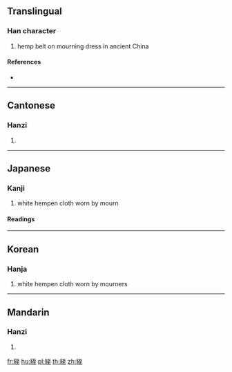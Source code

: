 {{character info/new}}
{{also|绖}}
==Translingual==

===Han character===
{{Han char|rn=120|rad=糸|as=06|sn=12|four=21914|canj=VFMIG|ids=⿰糸至}}

# hemp belt on mourning dress in ancient China

====References====
* {{Han ref|kx=0923.190|dkj=27445|dj=1358.130|hdz=53392.090|uh=7D70|ud=32112|bh=B5BB|bd=46523}}

----

==Cantonese==

===Hanzi===
{{yue-hanzi|jyut=dit6|y=dit6|sim=绖}}

# {{defn|lang=yue|sort=糸06}}

----

==Japanese==

===Kanji===
{{ja-kanji|grade=|rs=糸06}}

# white hempen cloth worn by mourn

====Readings====
{{ja-readings|goon=[[でち]] (dechi)|kanon=[[てつ]] (tetsu)}}

----

==Korean==

===Hanja===
{{ko-hanja|hangeul=질|eumhun=|rv=jil|mr=chil|y=cil}}

# white hempen cloth worn by mourners

----

==Mandarin==

===Hanzi===
{{cmn-hanzi|sim=绖|pin=[[dié]] ([[die2]]), [[xuàn]] ([[xuan4]])|wg=tieh<sup>2</sup>, hsüan<sup>4</sup>}}

# {{defn|lang=cmn|sort=糸06}}

[[fr:絰]]
[[hu:絰]]
[[pl:絰]]
[[th:絰]]
[[zh:絰]]